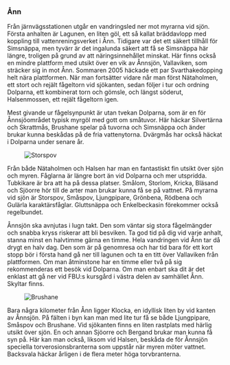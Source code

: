 
### Ånn

Från järnvägsstationen utgår en vandringsled ner mot myrarna vid sjön. Första anhalten är Lagunen, en liten göl, ett så kallat bräddavlopp med koppling till vattenreningsverket i Ånn. Tidigare var det ett säkert tillhåll för Simsnäppa, men tyvärr är det ingalunda säkert att få se Simsnäppa här längre, troligen på grund av att näringsinnehållet minskat. Här finns också en mindre plattform med utsikt över en vik av Ånnsjön, Vallaviken, som sträcker sig in mot Ånn. Sommaren 2005 häckade ett par Svarthakedopping helt nära plattformen. När man fortsätter vidare når man först Nätaholmen, ett stort och rejält fågeltorn vid sjökanten, sedan följer i tur och ordning Dolparna, ett kombinerat torn och gömsle, och längst söderut, Halsenmossen, ett rejält fågeltorn igen.

Mest givande ur fågelsynpunkt är utan tvekan Dolparna, som är en för Ånnsjöområdet typisk myrgöl med gott om småtuvor. Här häckar Silvertärna och Skrattmås, Brushane spelar på tuvorna och Simsnäppa och änder brukar kunna beskådas på de fria vattenytorna. Dvärgmås har också häckat i Dolparna under senare år.

<Figure caption="Storspov. Foto Steve Dahlfors">
  <Image alt="Storspov" src="/assets/images/storspov_steve-dahlfors.jpg" />
</Figure>

Från både Nätaholmen och Halsen har man en fantastiskt fin utsikt över sjön och myren. Fåglarna är längre bort än vid Dolparna och mer utspridda. Tubkikare är bra att ha på dessa platser. Smålom, Storlom, Kricka, Bläsand och Sjöorre hör till de arter man brukar kunna få se på vattnet. På myrarna vid sjön är Storspov, Småspov, Ljungpipare, Grönbena, Rödbena och Gulärla karaktärsfåglar. Gluttsnäppa och Enkelbeckasin förekommer också regelbundet.

Ånnsjön ska avnjutas i lugn takt. Den som väntar sig stora fågelmängder och snabba kryss riskerar att bli besviken. Ta god tid på dig vid varje anhalt, stanna minst en halvtimme gärna en timme. Hela vandringen vid Ånn tar då drygt en halv dag. Den som är på genomresa och har tid bara för ett kort stopp bör i första hand gå ner till lagunen och ta en titt över Vallaviken från plattformen. Om man åtminstone har en timme eller två på sig rekommenderas ett besök vid Dolparna. Om man enbart ska dit är det enklast att gå ner vid FBU:s kursgård i västra delen av samhället Ånn. Skyltar finns.

<Figure caption="Brushane. Foto SteveDahlfors">
  <Image alt="Brushane" src="/assets/images/brushane_steve-dahlfors.jpg" />
</Figure>

Bara några kilometer från Ånn ligger Klocka, en idyllisk liten by vid kanten av Ånnsjön. På fälten i byn kan man med lite tur få se både Ljungpipare, Småspov och Brushane. Vid sjökanten finns en liten rastplats med härlig utsikt över sjön. En och annan Sjöorre och Bergand brukar man kunna få syn på. Här kan man också, liksom vid Halsen, beskåda de för Ånnsjön speciella torverosionsbranterna som uppstår när myren möter vattnet. Backsvala häckar årligen i de flera meter höga torvbranterna.
